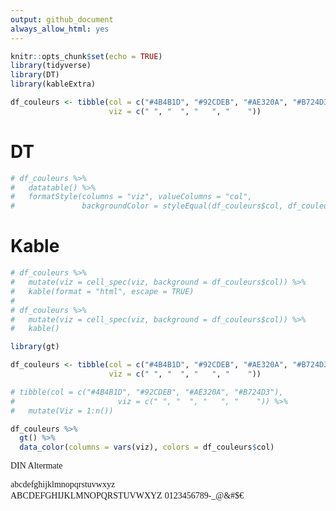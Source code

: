 ```yaml
---
output: github_document
always_allow_html: yes
---
```



```r
knitr::opts_chunk$set(echo = TRUE)
library(tidyverse)
library(DT)
library(kableExtra)
```

```r
df_couleurs <- tibble(col = c("#4B4B1D", "#92CDEB", "#AE320A", "#B724D3"), 
                      viz = c(" ", "  ", "   ", "    "))

```

# DT
```r

# df_couleurs %>%
#   datatable() %>%
#   formatStyle(columns = "viz", valueColumns = "col",
#               backgroundColor = styleEqual(df_couleurs$col, df_couleurs$col))

```

# Kable

```r
# df_couleurs %>%
#   mutate(viz = cell_spec(viz, background = df_couleurs$col)) %>%
#   kable(format = "html", escape = TRUE)
# 
# df_couleurs %>%
#   mutate(viz = cell_spec(viz, background = df_couleurs$col)) %>%
#   kable()
```


```r
library(gt)

df_couleurs <- tibble(col = c("#4B4B1D", "#92CDEB", "#AE320A", "#B724D3"), 
                      viz = c(" ", "  ", "   ", "    ")) 

# tibble(col = c("#4B4B1D", "#92CDEB", "#AE320A", "#B724D3"), 
#                       viz = c(" ", "  ", "   ", "    ")) %>% 
#   mutate(Viz = 1:n())

df_couleurs %>% 
  gt() %>% 
  data_color(columns = vars(viz), colors = df_couleurs$col)
```



<FONT face="DIN Altermate">DIN Altermate</FONT>

<font face="DIN Altermate">abcdefghijklmnopqrstuvwxyz</font> <br>
<font face="DIN Altermate">ABCDEFGHIJKLMNOPQRSTUVWXYZ</font>
<font face="DIN Altermate">0123456789-_@&#$€</font><br>


